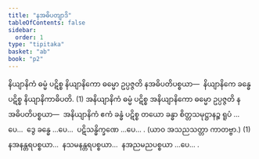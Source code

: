 ```yaml
---
title: "နအဓိပတျာဒိ"
tableOfContents: false
sidebar:
  order: 1
type: "tipitaka"
basket: "ab"
book: "p2"
---
```



<DynamicBreadcrumb />

<Division number="303" book="p2" e="ch" v="38" p="486">

<Paragraph number="4718" book="p2">
နိယျာနိကံ ဓမ္မံ ပဋိစ္စ နိယျာနိကော ဓမ္မော ဥပ္ပဇ္ဇတိ နအဓိပတိပစ္စယာ—  နိယျာနိကေ ခန္ဓေ ပဋိစ္စ နိယျာနိကာဓိပတိ. (1)
</Paragraph>

<Paragraph number="4719" book="p2">
အနိယျာနိကံ ဓမ္မံ ပဋိစ္စ အနိယျာနိကော ဓမ္မော ဥပ္ပဇ္ဇတိ နအဓိပတိပစ္စယာ—  အနိယျာနိကံ ဧကံ ခန္ဓံ ပဋိစ္စ တယော ခန္ဓာ စိတ္တသမုဋ္ဌာနဉ္စ ရူပံ …ပေ…  ဒွေ ခန္ဓေ …ပေ…  ပဋိသန္ဓိက္ခဏေ …ပေ… . (ယာဝ အသညသတ္တာ ကာတဗ္ဗာ.) (1)
</Paragraph>

<Paragraph number="4720" book="p2">
နအနန္တရပစ္စယာ…  နသမနန္တရပစ္စယာ…  နအညမညပစ္စယာ …ပေ… .
</Paragraph>
</Division>